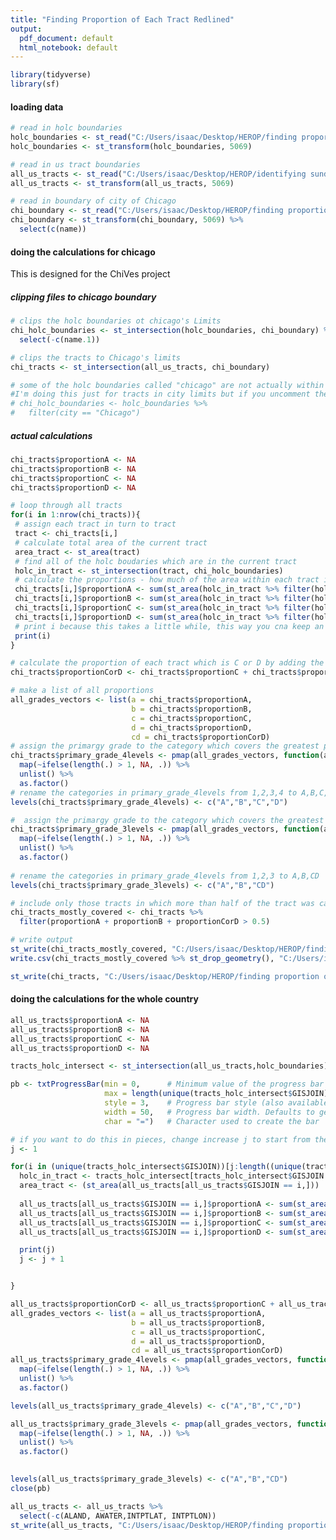 ---
title: "Finding Proportion of Each Tract Redlined"
output:
  pdf_document: default
  html_notebook: default
---

```{r}
library(tidyverse)
library(sf)
```



#### loading data

```{r}
# read in holc boundaries
holc_boundaries <- st_read("C:/Users/isaac/Desktop/HEROP/finding proportion of tracts redlined/data/HOLC.geojson")
holc_boundaries <- st_transform(holc_boundaries, 5069)

# read in us tract boundaries
all_us_tracts <- st_read("C:/Users/isaac/Desktop/HEROP/identifying sundown tracts/data/nhgis0012_shape/nhgis0012_shape/nhgis0012_shapefile_tl2020_us_tract_2020/US_tract_2020.shp")
all_us_tracts <- st_transform(all_us_tracts, 5069)

# read in boundary of city of Chicago
chi_boundary <- st_read("C:/Users/isaac/Desktop/HEROP/finding proportion of tracts redlined/data/chicago_boundary/chicago_boundary.shp")
chi_boundary <- st_transform(chi_boundary, 5069) %>%
  select(c(name))
```


#### doing the calculations for chicago

This is designed for the ChiVes project

##### clipping files to chicago boundary
```{r}
# clips the holc boundaries ot chicago's Limits
chi_holc_boundaries <- st_intersection(holc_boundaries, chi_boundary) %>%
  select(-c(name.1))

# clips the tracts to Chicago's limits
chi_tracts <- st_intersection(all_us_tracts, chi_boundary)

# some of the holc boundaries called "chicago" are not actually within city limits. 
#I'm doing this just for tracts in city limits but if you uncomment these two lines it will do it for any holc boundary called in Chicago
# chi_holc_boundaries <- holc_boundaries %>%
#   filter(city == "Chicago")


```

##### actual calculations
```{r}
chi_tracts$proportionA <- NA
chi_tracts$proportionB <- NA
chi_tracts$proportionC <- NA
chi_tracts$proportionD <- NA

# loop through all tracts
for(i in 1:nrow(chi_tracts)){
 # assign each tract in turn to tract
 tract <- chi_tracts[i,]
 # calculate total area of the current tract
 area_tract <- st_area(tract)
 # find all of the holc boudaries which are in the current tract
 holc_in_tract <- st_intersection(tract, chi_holc_boundaries)
 # calculate the proportions - how much of the area within each tract is assigned to each category by HOLC
 chi_tracts[i,]$proportionA <- sum(st_area(holc_in_tract %>% filter(holc_grade == "A"))) / area_tract
 chi_tracts[i,]$proportionB <- sum(st_area(holc_in_tract %>% filter(holc_grade == "B"))) / area_tract
 chi_tracts[i,]$proportionC <- sum(st_area(holc_in_tract %>% filter(holc_grade == "C"))) / area_tract
 chi_tracts[i,]$proportionD <- sum(st_area(holc_in_tract %>% filter(holc_grade == "D"))) / area_tract
 # print i because this takes a little while, this way you cna keep an eye on if its running
 print(i)
}

# calculate the proportion of each tract which is C or D by adding the two already existing variables for C and D together
chi_tracts$proportionCorD <- chi_tracts$proportionC + chi_tracts$proportionD

# make a list of all proportions
all_grades_vectors <- list(a = chi_tracts$proportionA, 
                           b = chi_tracts$proportionB, 
                           c = chi_tracts$proportionC, 
                           d = chi_tracts$proportionD, 
                           cd = chi_tracts$proportionCorD)
# assign the primargy grade to the category which covers the greatest proportion of tract area
chi_tracts$primary_grade_4levels <- pmap(all_grades_vectors, function(a,b,c,d,cd) which(c(a,b,c,d) == max(c(a,b,c,d)))) %>%
  map(~ifelse(length(.) > 1, NA, .)) %>%
  unlist() %>%
  as.factor()
# rename the categories in primary_grade_4levels from 1,2,3,4 to A,B,C,D
levels(chi_tracts$primary_grade_4levels) <- c("A","B","C","D")

#  assign the primargy grade to the category which covers the greatest proportion of tract area, but consider C and D together
chi_tracts$primary_grade_3levels <- pmap(all_grades_vectors, function(a,b,c,d,cd) which(c(a,b,cd) == max(c(a,b,cd)))) %>%
  map(~ifelse(length(.) > 1, NA, .)) %>%
  unlist() %>%
  as.factor()
       
# rename the categories in primary_grade_4levels from 1,2,3 to A,B,CD
levels(chi_tracts$primary_grade_3levels) <- c("A","B","CD")

```



```{r}
# include only those tracts in which more than half of the tract was categorized by HOLC
chi_tracts_mostly_covered <- chi_tracts %>%
  filter(proportionA + proportionB + proportionCorD > 0.5)
```

```{r}
# write output
st_write(chi_tracts_mostly_covered, "C:/Users/isaac/Desktop/HEROP/finding proportion of tracts redlined/data/HOLC_by_tracts_chicago_AtLeastOneHalfCovered.geojson")
write.csv(chi_tracts_mostly_covered %>% st_drop_geometry(), "C:/Users/isaac/Desktop/HEROP/finding proportion of tracts redlined/data/HOLC_by_tracts_chicago_AtLeastOneHalfCovered.csv")

st_write(chi_tracts, "C:/Users/isaac/Desktop/HEROP/finding proportion of tracts redlined/data/HOLC_by_tracts_chicago.geojson")

```

#### doing the calculations for the whole country
```{r}
all_us_tracts$proportionA <- NA
all_us_tracts$proportionB <- NA
all_us_tracts$proportionC <- NA
all_us_tracts$proportionD <- NA

tracts_holc_intersect <- st_intersection(all_us_tracts,holc_boundaries)

pb <- txtProgressBar(min = 0,      # Minimum value of the progress bar
                     max = length(unique(tracts_holc_intersect$GISJOIN)), # Maximum value of the progress bar
                     style = 3,    # Progress bar style (also available style = 1 and style = 2)
                     width = 50,   # Progress bar width. Defaults to getOption("width")
                     char = "=")   # Character used to create the bar

# if you want to do this in pieces, change increase j to start from the j'th term
j <- 1

for(i in (unique(tracts_holc_intersect$GISJOIN))[j:length((unique(tracts_holc_intersect$GISJOIN)))]  ){
  holc_in_tract <- tracts_holc_intersect[tracts_holc_intersect$GISJOIN == i,]
  area_tract <- (st_area(all_us_tracts[all_us_tracts$GISJOIN == i,]))
  
  all_us_tracts[all_us_tracts$GISJOIN == i,]$proportionA <- sum(st_area(holc_in_tract %>% filter(holc_grade == "A"))) / area_tract
  all_us_tracts[all_us_tracts$GISJOIN == i,]$proportionB <- sum(st_area(holc_in_tract %>% filter(holc_grade == "B"))) / area_tract
  all_us_tracts[all_us_tracts$GISJOIN == i,]$proportionC <- sum(st_area(holc_in_tract %>% filter(holc_grade == "C"))) / area_tract
  all_us_tracts[all_us_tracts$GISJOIN == i,]$proportionD <- sum(st_area(holc_in_tract %>% filter(holc_grade == "D"))) / area_tract

  print(j)
  j <- j + 1


}

all_us_tracts$proportionCorD <- all_us_tracts$proportionC + all_us_tracts$proportionD
all_grades_vectors <- list(a = all_us_tracts$proportionA, 
                           b = all_us_tracts$proportionB, 
                           c = all_us_tracts$proportionC, 
                           d = all_us_tracts$proportionD, 
                           cd = all_us_tracts$proportionCorD)
all_us_tracts$primary_grade_4levels <- pmap(all_grades_vectors, function(a,b,c,d,cd) which(c(a,b,c,d) == max(c(a,b,c,d)))) %>%
  map(~ifelse(length(.) > 1, NA, .)) %>%
  unlist() %>%
  as.factor()

levels(all_us_tracts$primary_grade_4levels) <- c("A","B","C","D")

all_us_tracts$primary_grade_3levels <- pmap(all_grades_vectors, function(a,b,c,d,cd) which(c(a,b,cd) == max(c(a,b,cd)))) %>%
  map(~ifelse(length(.) > 1, NA, .)) %>%
  unlist() %>%
  as.factor()
       

levels(all_us_tracts$primary_grade_3levels) <- c("A","B","CD")
close(pb)
```



```{r}
all_us_tracts <- all_us_tracts %>%
  select(-c(ALAND, AWATER,INTPTLAT, INTPTLON))
st_write(all_us_tracts, "C:/Users/isaac/Desktop/HEROP/finding proportion of tracts redlined/data/HOLC_by_tracts_usa2.shp")

```